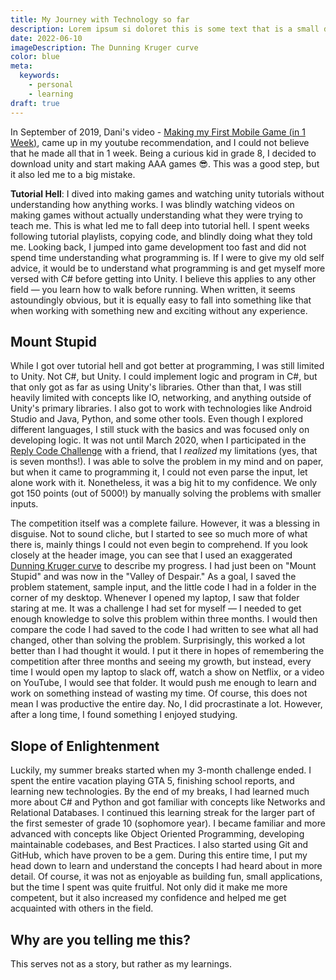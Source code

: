 ```yaml
---
title: My Journey with Technology so far
description: Lorem ipsum si doloret this is some text that is a small description
date: 2022-06-10
imageDescription: The Dunning Kruger curve
color: blue
meta:
  keywords:
    - personal
    - learning
draft: true
---
```


In September of 2019, Dani's video - [Making my First Mobile Game (in 1 Week)](https://www.youtube.com/watch?v=xgOBnwkE6lc), came up in my youtube recommendation, and I could not believe that he made all that in 1 week. Being a curious kid in grade 8, I decided to download unity and start making AAA games 😎. This was a good step, but it also led me to a big mistake.

**Tutorial Hell**: I dived into making games and watching unity tutorials without understanding how anything works. I was blindly watching videos on making games without actually understanding what they were trying to teach me. This is what led me to fall deep into tutorial hell. I spent weeks following tutorial playlists, copying code, and blindly doing what they told me. Looking back, I jumped into game development too fast and did not spend time understanding what programming is. If I were to give my old self advice, it would be to understand what programming is and get myself more versed with C# before getting into Unity. I believe this applies to any other field — you learn how to walk before running. When written, it seems astoundingly obvious, but it is equally easy to fall into something like that when working with something new and exciting without any experience.

## Mount Stupid

While I got over tutorial hell and got better at programming, I was still limited to Unity. Not C#, but Unity. I could implement logic and program in C#, but that only got as far as using Unity's libraries. Other than that, I was still heavily limited with concepts like IO, networking, and anything outside of Unity's primary libraries. I also got to work with technologies like Android Studio and Java, Python, and some other tools. Even though I explored different languages, I still stuck with the basics and was focused only on developing logic. It was not until March 2020, when I participated in the [Reply Code Challenge](https://challenges.reply.com/tamtamy/challenges/code-teen-edition) with a friend, that I _realized_ my limitations (yes, that is seven months!). I was able to solve the problem in my mind and on paper, but when it came to programming it, I could not even parse the input, let alone work with it. Nonetheless, it was a big hit to my confidence. We only got 150 points (out of 5000!) by manually solving the problems with smaller inputs.

The competition itself was a complete failure. However, it was a blessing in disguise. Not to sound cliche, but I started to see so much more of what there is, mainly things I could not even begin to comprehend. If you look closely at the header image, you can see that I used an exaggerated [Dunning Kruger curve](https://en.wikipedia.org/wiki/Dunning%E2%80%93Kruger_effect) to describe my progress. I had just been on "Mount Stupid" and was now in the "Valley of Despair." As a goal, I saved the problem statement, sample input, and the little code I had in a folder in the corner of my desktop. Whenever I opened my laptop, I saw that folder staring at me. It was a challenge I had set for myself — I needed to get enough knowledge to solve this problem within three months. I would then compare the code I had saved to the code I had written to see what all had changed, other than solving the problem. Surprisingly, this worked a lot better than I had thought it would. I put it there in hopes of remembering the competition after three months and seeing my growth, but instead, every time I would open my laptop to slack off, watch a show on Netflix, or a video on YouTube, I would see that folder. It would push me enough to learn and work on something instead of wasting my time. Of course, this does not mean I was productive the entire day. No, I did procrastinate a lot. However, after a long time, I found something I enjoyed studying.

## Slope of Enlightenment

Luckily, my summer breaks started when my 3-month challenge ended. I spent the entire vacation playing GTA 5, finishing school reports, and learning new technologies. By the end of my breaks, I had learned much more about C# and Python and got familiar with concepts like Networks and Relational Databases. I continued this learning streak for the larger part of the first semester of grade 10 (sophomore year). I became familiar and more advanced with concepts like Object Oriented Programming, developing maintainable codebases, and Best Practices. I also started using Git and GitHub, which have proven to be a gem. During this entire time, I put my head down to learn and understand the concepts I had heard about in more detail. Of course, it was not as enjoyable as building fun, small applications, but the time I spent was quite fruitful. Not only did it make me more competent, but it also increased my confidence and helped me get acquainted with others in the field.

## Why are you telling me this?

This serves not as a story, but rather as my learnings.
